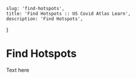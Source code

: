     slug: 'find-hotspots',
    title: 'Find Hotspots :: US Covid Atlas Learn',
    description: 'Find Hotspots',
}

# Find Hotspots

Text here
